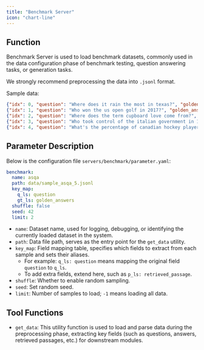 ```yaml
---
title: "Benchmark Server"
icon: "chart-line"
---
```


## Function

Benchmark Server is used to load benchmark datasets, commonly used in the data configuration phase of benchmark testing, question answering tasks, or generation tasks.

<Info>We strongly recommend preprocessing the data into `.jsonl` format.</Info>

Sample data:

```json data/sample_asqa_5.jsonl icon="/images/json.svg"
{"idx": 0, "question": "Where does it rain the most in texas?", "golden_answers": ["Piney Woods", "eastern region of Texas", "the far east"]}
{"idx": 1, "question": "Who won the us open golf in 2017?", "golden_answers": ["Brooks Koepka", "United States", "Park Sung-hyun", "South Korea"]}
{"idx": 2, "question": "Where does the term cupboard love come from?", "golden_answers": ["Sigmund Freud, Anna Freud, Melanie Klein and Mary Ainsworth", "1950s and 1960s", "psychoanalysis"]}
{"idx": 3, "question": "Who took control of the italian government in 1922?", "golden_answers": ["National Fascist Party", "Benito Mussolini", "Italian fascists", "National Fascist Party", "PNF", "Partito Nazionale Fascista", "Benito Mussolini", "Benito Amilcare Andrea Mussolini"]}
{"idx": 4, "question": "What's the percentage of canadian hockey players in the nhl?", "golden_answers": ["75", "slightly less than 50"]}
```

## Parameter Description

Below is the configuration file `servers/benchmark/parameter.yaml`:

```yaml servers/benchmark/parameter.yaml icon="/images/yaml.svg"
benchmark:
  name: asqa
  path: data/sample_asqa_5.jsonl
  key_map:
    q_ls: question
    gt_ls: golden_answers
  shuffle: false
  seed: 42
  limit: 2
```

- `name`: Dataset name, used for logging, debugging, or identifying the currently loaded dataset in the system.
- `path`: Data file path, serves as the entry point for the `get_data` utility.
- `key_map`: Field mapping table, specifies which fields to extract from each sample and sets their aliases.
  - For example: `q_ls: question` means mapping the original field `question` to `q_ls`.
  - To add extra fields, extend here, such as `p_ls: retrieved_passage`.
- `shuffle`: Whether to enable random sampling.
- `seed`: Set random seed.
- `limit`: Number of samples to load; `-1` means loading all data.

## Tool Functions

- `get_data`: This utility function is used to load and parse data during the preprocessing phase, extracting key fields (such as questions, answers, retrieved passages, etc.) for downstream modules.
